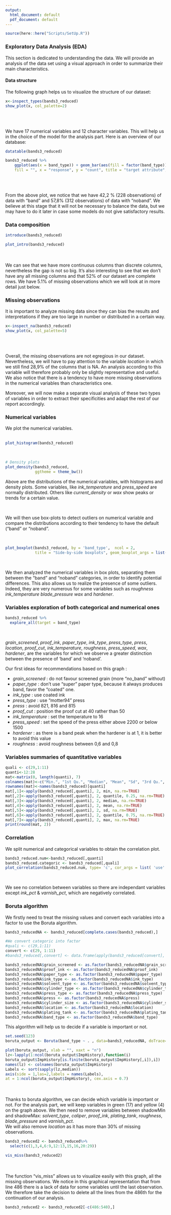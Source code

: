 ```yaml
---
output:
  html_document: default
  pdf_document: default
---
```


```r
source(here::here("Scripts/SetUp.R"))
```

### Exploratory Data Analysis (EDA)

This section is dedicated to understanding the data. We will provide an analysis of the data set using a visual approach in order to summarize their main characteristics.

#### Data structure

The following graph helps us to visualize the structure of our dataset: 

```r
x<-inspect_types(bands3_reduced)
show_plot(x, col_palette=2)
```
<br />
<br />

We have 17 numerical variables and 12 character variables. This will help us in the choice of the model for the analysis part.
Here is an overview of our database: 

```r
datatable(bands3_reduced)
```

```r
bands3_reduced %>%
    ggplot(aes(x = band_type)) + geom_bar(aes(fill = factor(band_type))) + labs(color = "",
    fill = "", x = "response", y = "count", title = "target attribute", subtitle = "(n: no band; y: band)", caption = "Print banding Problem") + theme(plot.title =element_text(size=20))+ geom_text(stat='count', aes(label=..count..), vjust=-0.2)
```
<br />
<br />

From the above plot, we notice that we have 42,2 % (228 observations) of data with "band" and 57,8% (312 observations) of data with "noband". We believe at this stage that it will not be necessary to balance the data, but we may have to do it later in case some models do not give satisfactory results. 

### Data composition 
```r
introduce(bands3_reduced)
```

```r
plot_intro(bands3_reduced)
```
<br />
<br />
We can see that we have more continuous columns than discrete columns, nevertheless the gap is not so big. 
It's also interesting to see that we don't have any all missing columns and that 52% of our dataset are complete rows.
We have 5.1% of missing observations which we will look at in more detail just below.

### Missing observations

It is important to analyze missing data since they can bias the results and interpretations if they are too large in number or distributed in a certain way.

```r
x<-inspect_na(bands3_reduced)
show_plot(x, col_palette=5)
```
<br />
<br />

Overall, the missing observations are not egregious in our dataset. Nevertheless, we will have to pay attention to the variable *location* in which we still find 28,9% of the columns that is NA. An analysis according to this variable will therefore probably only be slightly representative and useful. 
We also notice that there is a tendency to have more missing observations in the numerical variables than characteristics one.

Moreover, we will now make a separate visual analysis of these two types of variables in order to extract their specificities and adapt the rest of our report accordingly. 

### Numerical variables

We plot the numerical variables. 
<br />
<br />
```r
plot_histogram(bands3_reduced)
```
<br />

```r
# Density plots
plot_density(bands3_reduced,
             ggtheme = theme_bw())
```
Above are the distributions of the numerical variables, with histograms and density plots. Some variables, like *ink_temperature* and *press_speed* are normally distributed. Others like *current_density* or *wax* show peaks or trends for a certain value.

<br />

We will then use box-plots to detect outliers on numerical variable and compare the distributions according to their tendency to have the default ("band" or "noband".

<br />
```r
plot_boxplot(bands3_reduced, by = 'band_type',  ncol = 2,
             title = "Side-by-side boxplots", geom_boxplot_args = list("outlier.color" = "red")) # Boxplot
```
<br />

We then analyzed the numerical variables in box plots, separating them between the "band" and "noband" categories, in order to identify potential differences. This also allows us to realize the presence of some outliers. Indeed, they are very numerous for some variables such as *roughness* *ink_temperature* *blade_pressure* *wax* and *hardener*. 


### Variables exploration of both categorical and numerical ones 

```r
bands3_reduced %>%
  explore_all(target = band_type)
```
<br />

*grain_screened*, *proof_ink*, *paper_type*, *ink_type*, *press_type*, *press*, *location*, *proof_cut*, *ink_temperature*, *roughness*,  *press_speed*, *wax*, *hardener*, are the variables for which we observe a greater distinction between the presence of 'band' and 'noband'.

Our first ideas for recommendations based on this graph : 

- *grain_screened* : do not favour screened grain (more "no_band" without)
- *paper_type* : don't use "super" paper type, because it always produces band, favor the "coated" one. 
- *ink_type* : use coated ink
- *press_type* : use "motter94" press 
- *press* : avoid 821, 816 and 815 
- *proof_cut* : position the proof cut at 40 rather than 50 
- *ink_temperature* : set the temperature to 16
- *press_speed* : set the speed of the press either above 2200 or below 1500 
- *hardener* : as there is a band peak when the hardener is at 1, it is better to avoid this value 
- *roughness* : avoid roughness between 0,6 and 0,8 



### Variables summaries of quantitative variables 
```r
quali <- c(29,1:11)
quanti<-12:28
mat<-matrix(0, length(quanti), 7)
colnames(mat)<-c("Min.", "1st Qu.", "Median", "Mean", "Sd", "3rd Qu.", "Max.")
rownames(mat)<-names(bands3_reduced)[quanti]
mat[,1]<-apply(bands3_reduced[,quanti], 2, min, na.rm=TRUE)
mat[,2]<-apply(bands3_reduced[,quanti], 2, quantile, 0.25, na.rm=TRUE)
mat[,3]<-apply(bands3_reduced[,quanti], 2, median, na.rm=TRUE)
mat[,4]<-apply(bands3_reduced[,quanti], 2, mean, na.rm=TRUE)
mat[,5]<-apply(bands3_reduced[,quanti], 2, sd, na.rm=TRUE)
mat[,6]<-apply(bands3_reduced[,quanti], 2, quantile, 0.75, na.rm=TRUE)
mat[,7]<-apply(bands3_reduced[,quanti], 2, max, na.rm=TRUE)
print(round(mat, 2))
```


### Correlation

We split numerical and categorical variables to obtain the correlation plot. 

```r
bands3_reduced.num<-bands3_reduced[,quanti]
bands3_reduced.categoric <- bands3_reduced[,quali]
plot_correlation(bands3_reduced.num, type= 'c', cor_args = list( 'use' = 'complete.obs'))
```
<br />

We see no correlation between variables so there are independant variables except *ink_pct* & *varnish_pct*, which are negatively correlated.



### Boruta algorithm

We firstly need to treat the missing values and convert each variables into a factor to use the Boruta algorithm. 

```r

bands3_reducedNA <- bands3_reduced[complete.cases(bands3_reduced),]

#We convert categoric into factor
#quali <- c(29,1:11)
convert <- c(29, 1:11)
#bands3_reduced[,convert] <- data.frame(apply(bands3_reduced[convert], 2, #as.factor))  --> marche pas donc 1 par 1 

bands3_reducedNA$grain_screened <- as.factor(bands3_reducedNA$grain_screened)
bands3_reducedNA$proof_ink <- as.factor(bands3_reducedNA$proof_ink)
bands3_reducedNA$paper_type <- as.factor(bands3_reducedNA$paper_type)
bands3_reducedNA$ink_type <- as.factor(bands3_reducedNA$ink_type)
bands3_reducedNA$solvent_type <- as.factor(bands3_reducedNA$solvent_type)
bands3_reducedNA$cylinder_type <- as.factor(bands3_reducedNA$cylinder_type)
bands3_reducedNA$press_type <- as.factor(bands3_reducedNA$press_type)
bands3_reducedNA$press <- as.factor(bands3_reducedNA$press)
bands3_reducedNA$cylinder_size <- as.factor(bands3_reducedNA$cylinder_size)
bands3_reducedNA$location <- as.factor(bands3_reducedNA$location)
bands3_reducedNA$plating_tank <- as.factor(bands3_reducedNA$plating_tank)
bands3_reducedNA$band_type <- as.factor(bands3_reducedNA$band_type)
```

This algorithm will help us to decide if a variable is important or not. 

```r
set.seed(123)
boruta_output <- Boruta(band_type ~ . , data=bands3_reducedNA, doTrace=2) # perform Boruta search

plot(boruta_output, xlab = "", xaxt = "n")
lz<-lapply(1:ncol(boruta_output$ImpHistory),function(i)
boruta_output$ImpHistory[is.finite(boruta_output$ImpHistory[,i]),i])
names(lz) <- colnames(boruta_output$ImpHistory)
Labels <- sort(sapply(lz,median))
axis(side = 1,las=2,labels = names(Labels),
at = 1:ncol(boruta_output$ImpHistory), cex.axis = 0.7)

```
<br />
<br />
Thanks to boruta algorithm, we can decide which variable is important or not. For the analysis part, we will keep variables in green (17) and yellow (4) on the graph above. We then need to remove variables between shadowMin and shadowMax: *solvent_type*, *caliper*, *proof_ink*, *plating_tank*, *roughness*, *blade_pressure* and *varnish_pct*.  
We will also remove *location* as it has more than 30% of missing observations. 

```r
bands3_reduced2 <- bands3_reduced%>%
  select(c(1,3,4,6:9,12:13,15,16,20:29))
```

```r
vis_miss(bands3_reduced2)
```
<br />
<br />
The function "vis_miss" allows us to visualize easily with this graph, all the missing observations. We notice in this graphical representation that from line 486 there is a lack of data for some variables until the last observation. We therefore take the decision to delete all the lines from the 486th for the continuation of our analysis. 

```r
bands3_reduced2 <- bands3_reduced2[-c(486:540),] 
````
